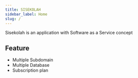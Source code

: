 ```yaml
---
title: SISEKOLAH
sidebar_label: Home
slug: /
---
```


Sisekolah is an application with Software as a Service concept

## Feature

- Multiple Subdomain
- Multiple Database
- Subscription plan

